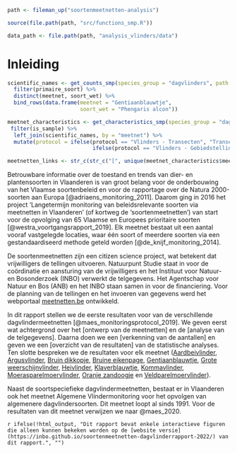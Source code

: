 
```r
path <- fileman_up("soortenmeetnetten-analysis")

source(file.path(path, "src/functions_smp.R"))

data_path <- file.path(path, "analysis_vlinders/data")
```

# Inleiding

```r

scientific_names <- get_counts_smp(species_group = "dagvlinders", path = data_path) %>%
  filter(primaire_soort) %>%
  distinct(meetnet, soort_wet) %>%
  bind_rows(data.frame(meetnet = "Gentiaanblauwtje",
                       soort_wet = "Phengaris alcon"))

meetnet_characteristics <- get_characteristics_smp(species_group = "dagvlinders", path = data_path) %>%
 filter(is_sample) %>%
  left_join(scientific_names, by = "meetnet") %>%
  mutate(protocol = ifelse(protocol == "Vlinders - Transecten", "Transecttelling",
                           ifelse(protocol == "Vlinders - Gebiedstelling", "Gebiedstelling", "Eitelling")))

meetnetten_links <- str_c(str_c("[", unique(meetnet_characteristics$meetnet), "]", collapse = ", ")) 


```


Betrouwbare informatie over de toestand en trends van dier- en plantensoorten in Vlaanderen is van
groot belang voor de onderbouwing van het Vlaamse soortenbeleid en voor de rapportage over de Natura 2000-soorten aan Europa [@adriaens_monitoring_2011]. Daarom ging in 2016 het project 'Langetermijn monitoring van beleidsrelevante soorten via meetnetten in Vlaanderen' (of kortweg de 'soortenmeetnetten') van start voor de opvolging van 65 Vlaamse en Europees prioritaire soorten [@westra_voortgangsrapport_2019]. Elk meetnet bestaat uit een aantal vooraf vastgelegde locaties, waar één soort of meerdere soorten via een gestandaardiseerd methode geteld worden [@de_knijf_monitoring_2014]. 

De soortenmeetnetten zijn een citizen science project, wat betekent dat vrijwilligers de tellingen uitvoeren. Natuurpunt Studie staat in voor de coördinatie en aansturing van de vrijwilligers en het Instituut voor Natuur- en Bosonderzoek (INBO) verwerkt de telgegevens. Het Agentschap voor Natuur en Bos (ANB) en het INBO staan samen in voor de financiering. Voor de planning van de tellingen en het invoeren van gegevens werd het webportaal [meetnetten.be](https://www.meetnetten.be) ontwikkeld. 

In dit rapport stellen we de eerste resultaten voor van de verschillende dagvlindermeetnetten [@maes_monitoringsprotocol_2019]. We geven eerst wat achtergrond over het [ontwerp van de meetnetten] en de [analyse van de telgegevens]. Daarna doen we een [verkenning van de aantallen] en geven we een [overzicht van de resultaten] van de statistische analyses. Ten slotte bespreken we de resultaten voor elk meetnet ([Aardbeivlinder](#aardbeivlinder), [Argusvlinder](#argusvlinder), [Bruin dikkopje](#bruindikkopje), [Bruine eikenpage](#bruineeikenpage), [Gentiaanblauwtje](#gentiaanblauwtje), [Grote weerschijnvlinder](#groteweerschijnvlinder), [Heivlinder](#heivlinder), [Klaverblauwtje](#klaverblauwjte), [Kommavlinder](#kommavlinder), [Moerasparelmoervlinder](#moerasparelmoervlinder), [Oranje zandoogje](#oranjezandoogje) en [Veldparelmoervlinder](#veldparelmoervlinder)).   

Naast de soortspeciefieke dagvlindermeetnetten, bestaat er in Vlaanderen ook het meetnet Algemene Vlindermonitoring voor het opvolgen van algemenere dagvlindersoorten. Dit meetnet loopt al sinds 1991. Voor de resultaten van dit meetnet verwijzen we naar @maes_2020.  

`r ifelse(!html_output, "Dit rapport bevat enkele interactieve figuren die alleen kunnen bekeken worden op de [website versie](https://inbo.github.io/soortenmeetnetten-dagvlinderrapport-2022/) van dit rapport.", "")`

